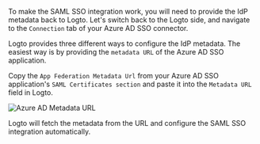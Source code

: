 
To make the SAML SSO integration work, you will need to provide the IdP metadata back to Logto. Let's switch back to the Logto side, and navigate to the `Connection` tab of your Azure AD SSO connector.

Logto provides three different ways to configure the IdP metadata. The easiest way is by providing the `metadata URL` of the Azure AD SSO application.

Copy the `App Federation Metadata Url` from your Azure AD SSO application's `SAML Certificates section` and paste it into the `Metadata URL` field in Logto.

<img src={azureAdMetadataUrlImage} alt="Azure AD Metadata URL" />

Logto will fetch the metadata from the URL and configure the SAML SSO integration automatically.
